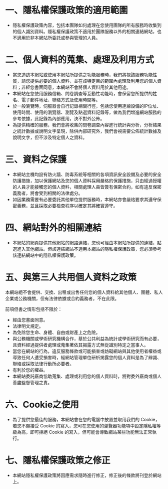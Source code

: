 # 一、隱私權保護政策的適用範圍
- 隱私權保護政策內容，包括本團隊如何處理在您使用團隊的所有服務時收集到的個人識別資料。隱私權保護政策不適用於團隊服務以外的相關連結網站，也不適用於非本網站所委託或參與管理的人員。
# 二、個人資料的蒐集、處理及利用方式
- 當您造訪本網站或使用本網站所提供之功能服務時，我們將視該服務功能性質，請您提供必要的個人資料，並在該特定目的範圍內處理及利用您的個人資料；非經您書面同意，本網站不會將個人資料用於其他用途。
- 本網站在您使用服務信箱、問卷調查等互動性功能時，會保留您所提供的姓名、電子郵件地址、聯絡方式及使用時間等。
- 於一般瀏覽時，伺服器會自行記錄相關行徑，包括您使用連線設備的IP位址、使用時間、使用的瀏覽器、瀏覽及點選資料記錄等，做為我們增進網站服務的參考依據，此記錄為內部應用，決不對外公佈。
- 為提供精確的服務，我們會將收集的問卷調查內容進行統計與分析，分析結果之統計數據或說明文字呈現，除供內部研究外，我們會視需要公佈統計數據及說明文字，但不涉及特定個人之資料。
# 三、資料之保護
- 本網站主機均設有防火牆、防毒系統等相關的各項資訊安全設備及必要的安全防護措施，加以保護網站及您的個人資料採用嚴格的保護措施，只由經過授權的人員才能接觸您的個人資料，相關處理人員皆簽有保密合約，如有違反保密義務者，將會受到相關的法律處分。
- 如因業務需要有必要委託其他單位提供服務時，本網站亦會嚴格要求其遵守保密義務，並且採取必要檢查程序以確定其將確實遵守。
# 四、網站對外的相關連結
- 本網站的網頁提供其他網站的網路連結，您也可經由本網站所提供的連結，點選進入其他網站。但該連結網站不適用本網站的隱私權保護政策，您必須參考該連結網站中的隱私權保護政策。
# 五、與第三人共用個人資料之政策
本網站絕不會提供、交換、出租或出售任何您的個人資料給其他個人、團體、私人企業或公務機關，但有法律依據或合約義務者，不在此限。

前項但書之情形包括不限於：
- 經由您書面同意。
- 法律明文規定。
- 為免除您生命、身體、自由或財產上之危險。
- 與公務機關或學術研究機構合作，基於公共利益為統計或學術研究而有必要，且資料經過提供者處理或蒐集著依其揭露方式無從識別特定之當事人。
- 當您在網站的行為，違反服務條款或可能損害或妨礙網站與其他使用者權益或導致任何人遭受損害時，經網站管理單位研析揭露您的個人資料是為了辨識、聯絡或採取法律行動所必要者。
- 有利於您的權益。
- 本網站委託廠商協助蒐集、處理或利用您的個人資料時，將對委外廠商或個人善盡監督管理之責。
# 六、Cookie之使用
- 為了提供您最佳的服務，本網站會在您的電腦中放置並取用我們的 Cookie，若您不願接受 Cookie 的寫入，您可在您使用的瀏覽器功能項中設定隱私權等級為高，即可拒絕 Cookie 的寫入，但可能會導致網站某些功能無法正常執行。

# 七、隱私權保護政策之修正
- 本網站隱私權保護政策將因應需求隨時進行修正，修正後的條款將刊登於網站上。